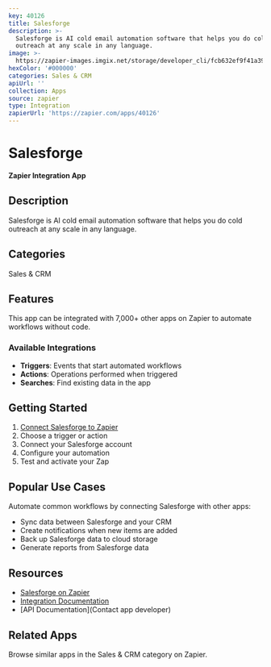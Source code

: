 ```yaml
---
key: 40126
title: Salesforge
description: >-
  Salesforge is AI cold email automation software that helps you do cold
  outreach at any scale in any language.
image: >-
  https://zapier-images.imgix.net/storage/developer_cli/fcb632ef9f41a39ccea40a6679da2b7c.png?auto=format%2Ccompress&ixlib=python-3.0.0&q=50
hexColor: '#000000'
categories: Sales & CRM
apiUrl: ''
collection: Apps
source: zapier
type: Integration
zapierUrl: 'https://zapier.com/apps/40126'
---
```

# Salesforge

**Zapier Integration App**

## Description

Salesforge is AI cold email automation software that helps you do cold outreach at any scale in any language.

## Categories

Sales & CRM

## Features

This app can be integrated with 7,000+ other apps on Zapier to automate workflows without code.

### Available Integrations

- **Triggers**: Events that start automated workflows
- **Actions**: Operations performed when triggered
- **Searches**: Find existing data in the app

## Getting Started

1. [Connect Salesforge to Zapier](https://zapier.com/apps/40126)
2. Choose a trigger or action
3. Connect your Salesforge account
4. Configure your automation
5. Test and activate your Zap

## Popular Use Cases

Automate common workflows by connecting Salesforge with other apps:

- Sync data between Salesforge and your CRM
- Create notifications when new items are added
- Back up Salesforge data to cloud storage
- Generate reports from Salesforge data

## Resources

- [Salesforge on Zapier](https://zapier.com/apps/40126)
- [Integration Documentation](https://zapier.com/apps/40126/integrations)
- [API Documentation](Contact app developer)

## Related Apps

Browse similar apps in the Sales & CRM category on Zapier.
